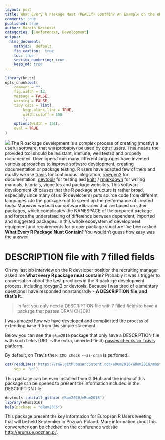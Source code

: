 ```yaml
---
layout: post
title: What Every R Package Must (REALLY) Contain? An Example on the eRum2016 Package
comments: true
published: true
author: Marcin Kosiński
categories: [Conferences, Development]
output:
  html_document:
    mathjax:  default
    fig_caption:  true
    toc: true
    section_numbering: true
    keep_md: true
---
```

```r
library(knitr)
opts_chunk$set(
	comment = "",
	fig.width = 12, 
	message = FALSE,
	warning = FALSE,
	tidy.opts = list(
		keep.blank.line = TRUE,
		width.cutoff = 150
		),
	options(width = 150),
	eval = TRUE
)
```
<img src="/images/fulls/what.jpg" class="fit image"> The R package development is a complex process of creating (mostly) a useful software, that will (probably) be used by other users. This means the provided tool should be resistant, immune, well tested and properly documented. Developers from many different languages have invented various approaches to improve software development, creating documentation or package testing. R users have adapted few of them and mostly we use [travis](https://travis-ci.org/) for continuous integration, [roxygen2](https://cran.r-project.org/web/packages/roxygen2/index.html) for documentation, [devtools](https://github.com/hadley/devtools) for testing and [knitr](http://yihui.name/knitr/) / [rmarkdown](http://rmarkdown.rstudio.com/) for writing manuals, tutorials, vignettes and package websites. This software development kit causes that the R package structure is rather broad, especially since many of us (R developers) puts source code from different languages into the package root to speed up the performance of created tools. Moreover we built our software libraries that are based on other packages, which complicates the NAMESPACE of the prepared package and forces the understanding of difference between dependent, imported and suggested packages. In this whole ecosystem of development equipment and requirements for proper package structure I've been asked **What Every R Package Must Contain?** You wouldn't guess how easy was the answer.

# DESCRIPTION file with 7 filled fields

On my last job interview on the R developer position the recruiting manager asked me **What every R package must contain?** Probably it was a trigger to conversation about the best practices in the R package development process, including roxygen2 or devtools. Because I was tired of elementary questions I have responded nonstandardly - **A DESCRIPTION file, and that's it**.

> In fact you only need a DESCRIPTION file with 7 filled fields to have a package that passes CRAN CHECK! 

I was amazed how we have developed and complicated the process of extending base R from this simple statement. 

Below you can see the `eRum2016` package that only have a DESCRIPTION file with such fields (URL is the extra, unneded field) [passes checks on Travis platform](https://travis-ci.org/eRum2016/eRum2016). 

By default, on Travis the `R CMD check --as-cran` is perfomed.

```r
cat(readLines('https://raw.githubusercontent.com/eRum2016/eRum2016/master/DESCRIPTION'),
    sep = '\n')
```


This package can be even installed from GitHub and the index of this package can be opened to present the information included in the DESCRIPTION file

```r
devtools::install_github('eRum2016/eRum2016')
library(eRum2016)
help(package = "eRum2016")
```

This package present the key information for European R Users Meeting that will be held September in Poznań, Poland. More information about this converence can be checked on the conference website [http://erum.ue.poznan.pl/](http://erum.ue.poznan.pl/).